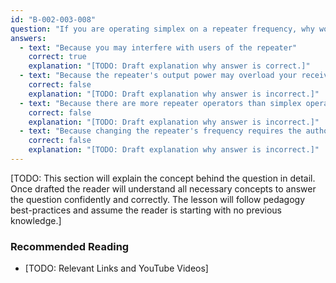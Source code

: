 ```yaml
---
id: "B-002-003-008"
question: "If you are operating simplex on a repeater frequency, why would it be good practice to change to another frequency?"
answers:
  - text: "Because you may interfere with users of the repeater"
    correct: true
    explanation: "[TODO: Draft explanation why answer is correct.]"
  - text: "Because the repeater's output power may overload your receiver"
    correct: false
    explanation: "[TODO: Draft explanation why answer is incorrect.]"
  - text: "Because there are more repeater operators than simplex operators"
    correct: false
    explanation: "[TODO: Draft explanation why answer is incorrect.]"
  - text: "Because changing the repeater's frequency requires the authorization of Innovation, Science and Economic Development Canada"
    correct: false
    explanation: "[TODO: Draft explanation why answer is incorrect.]"
---
```


[TODO: This section will explain the concept behind the question in detail. Once drafted the reader will understand all necessary concepts to answer the question confidently and correctly. The lesson will follow pedagogy best-practices and assume the reader is starting with no previous knowledge.]

### Recommended Reading

- [TODO: Relevant Links and YouTube Videos]
